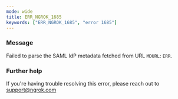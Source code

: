 ```yaml
---
mode: wide
title: ERR_NGROK_1685
keywords: ["ERR_NGROK_1685", "error 1685"]
---
```



### Message

Failed to parse the SAML IdP metadata fetched from URL `MDURL`: `ERR`.

<ErrorDetails />

### Further help

If you're having trouble resolving this error, please reach out to [support@ngrok.com](mailto:support@ngrok.com?subject=Help%20with%20ERR_NGROK_1685)

